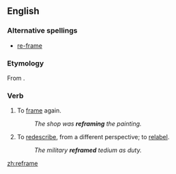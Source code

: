 ==English==

===Alternative spellings===
* [[re-frame]]

===Etymology===
From {{prefix|re|frame}}.

===Verb===
{{en-verb|refram|es}}

# To [[frame]] again.
#: ''The shop was '''reframing''' the painting.''
# To [[redescribe]], from a different perspective; to [[relabel]].
#: ''The military '''reframed''' tedium as duty.''

[[zh:reframe]]